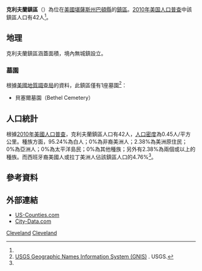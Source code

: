 {{noteTA
|G1=USState
}}
{{Infobox settlement
|official_name = 克利夫蘭鎮區
|native_name = Cleveland Township
|settlement_type = 鎮區
|image_map = Map highlighting Cleveland Township, Barton County, Kansas.svg
|map_caption = 克利夫蘭鎮區在巴頓縣的位置
|coordinates_display = inline,title
|coordinates_region = US-KS
|subdivision_type = [[世界政區索引|國家]]
|subdivision_name = [[美国|美国]]
|subdivision_type1 = [[美國行政區劃|州]]
|subdivision_name1 = [[堪薩斯州|堪薩斯州]]
|subdivision_type2 = [[堪萨斯州行政区划|縣]]
|subdivision_name2 = [[巴頓縣_(堪薩斯州)|巴頓縣]]
|area_total_km2 = 93.86
|area_land_km2 = 93.75
|area_water_km2 = 0.11
|area_total_sq_mi = 36.24
|area_land_sq_mi = 36.2
|area_water_sq_mi = 0.04
|area_water_percent = 0.12
|population_as_of = [[2010年美国人口普查|2010]]
|population_footnotes = <ref name=census>{{cite web|url=http://www.census.gov/geo/www/gazetteer/gazetteer2010.html|title=2010 Census Gazetteer Files|publisher=[[美国人口调查局|美国人口调查局]]|accessdate=2016-02-29|archive-url=https://web.archive.org/web/20121021075704/http://www.census.gov/geo/www/gazetteer/gazetteer2010.html|archive-date=2012-10-21|dead-url=yes}}</ref>
|population_total = 42
|population_density_km2 = auto
|elevation_footnotes = 
|elevation_m = 580
|elevation_ft = 1903
|latd = 38
|latm = 39
|lats = 09
|latNS = N
|longd = 98
|longm = 32
|longs = 08
|longEW = W
|postal_code_type =
|postal_code = 
|blank_name = [[地名信息系统|GNIS]]
|blank_info = [http://geonames.usgs.gov/pls/gnispublic/f?p=gnispq:3:::NO::P3_FID:0475441 0475441]
|website = 
|footnotes = 
}}

'''克利夫蘭鎮區'''（{{lang-en|'''Cleveland Township'''}}）為位在[[美國|美國]][[堪薩斯州|堪薩斯州]][[巴頓縣_(堪薩斯州)|巴頓縣]]的[[行政鎮區|鎮區]]。[[2010年美国人口普查|2010年美国人口普查]]中該鎮區人口有42人<ref name=census/>。

==地理==
克利夫蘭鎮區涵蓋面積{{convert|93.86|km2|sqmi}}，境內無城鎮設立。

===墓園===
根據[[美國地質調查局|美國地質調查局]]的資料，此鎮區僅有1座墓園<ref>[http://geonames.usgs.gov/domestic/index.html USGS Geographic Names Information System (GNIS)] {{Wayback|url=http://geonames.usgs.gov/domestic/index.html |date=20190428150204 }}. USGS.</ref>：
*貝塞爾墓園（Bethel Cemetery）

==人口統計==
根據[[2010年美國人口普查|2010年美國人口普查]]，克利夫蘭鎮區人口有42人，[[人口密度|人口密度]]為0.45人/平方公里。種族方面，95.24%為白人；0%為非裔美洲人；2.38%為美洲原住民；0%為亞洲人；0%為太平洋島民；0%為其他種族；另外有2.38%為兩個或以上的種族。而西班牙裔美國人或拉丁美洲人佔該鎮區人口的4.76%<ref name=census/>。

==參考資料==
{{reflist}}

==外部連結==
* [https://web.archive.org/web/20080723112151/http://www.us-counties.com/localgov/kansas.html US-Counties.com]
* [http://www.city-data.com/township/Cleveland-Barton-KS.html City-Data.com]{{Wayback|url=http://www.city-data.com/township/Cleveland-Barton-KS.html |date=20121021175731 }}

{{巴頓縣 (堪薩斯州)}}

[[Category:巴頓縣鎮區_(堪薩斯州)|Cleveland]]
[[Category:堪薩斯州鎮區|Cleveland]]

{{Kansas-stub}}